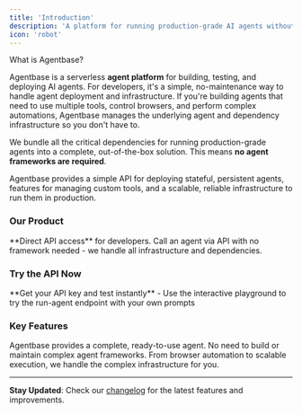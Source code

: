 ```yaml
---
title: 'Introduction'
description: 'A platform for running production-grade AI agents without managing infrastructure.'
icon: 'robot'
---
```


What is Agentbase? 

Agentbase is a serverless **agent platform** for building, testing, and deploying AI agents. For developers, it's a simple, no-maintenance way to handle agent deployment and infrastructure. If you're building agents that need to use multiple tools, control browsers, and perform complex automations, Agentbase manages the underlying agent and dependency infrastructure so you don't have to.

We bundle all the critical dependencies for running production-grade agents into a complete, out-of-the-box solution. This means **no agent frameworks are required**. 

Agentbase provides a simple API for deploying stateful, persistent agents, features for managing custom tools, and a scalable, reliable infrastructure to run them in production.



### Our Product
<CardGroup cols={1}>
  <Card title="Agents API" icon="robot" href="/api/run-agent">
    **Direct API access** for developers. Call an agent via API with no framework needed - we handle all infrastructure and dependencies.
  </Card>
</CardGroup>

### Try the API Now
<CardGroup cols={1}>
  <Card title="Test in Docs" icon="play" href="/api/run-agent">
    **Get your API key and test instantly** - Use the interactive playground to try the run-agent endpoint with your own prompts
  </Card>
</CardGroup>

### Key Features
<CardGroup>
  <Card title="Anti-Framework" icon="robot">
    Agentbase provides a complete, ready-to-use agent. No need to build or maintain complex agent frameworks.
  </Card>
  <Card title="Managed Infrastructure" icon="server">
    From browser automation to scalable execution, we handle the complex infrastructure for you.
  </Card>
</CardGroup>

---

**Stay Updated**: Check our [changelog](https://www.agentbase.sh/changelog) for the latest features and improvements.
